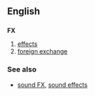 {{see|fx}}
==English==

==={{abbreviation}}===
'''FX'''

# [[effects]]
# [[foreign exchange]]

===See also===
*[[sound FX]], [[sound effects]]